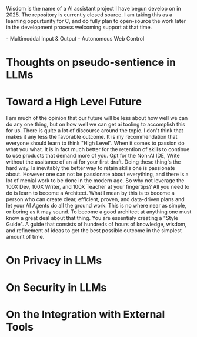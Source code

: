 <Box>Wisdom is the name of a AI assistant project I have begun develop on in 2025. The repository is currently closed source. 
I am taking this as a learning oppurtunity for C, and do fully plan to open-source the work later in the development process welcoming 
support at that time.</Box>

<Collapse title="Goals">
- Multimoddal Input & Output
- Autonomous Web Control 
</Collapse>

# Thoughts on pseudo-sentience in LLMs 

# Toward a High Level Future 
<Dropcap type="william-morris-gothic">I</Dropcap> am much of the opinion that our future will be less about how well we can do any one thing, but on how well we can 
get ai tooling to accomplish this for us. There is quite a lot of discourse around the topic. I don't think that makes it any less the favorable outcome. It is my 
recommendation that everyone should learn to think "High Level". When it comes to passion do what you what. It is in fact much better for the retention of skills to 
continue to use products that demand more of you. Opt for the Non-AI IDE, Write without the assitance of an ai for your first draft. Doing these thing's the hard way. 
Is inevitably the better way to retain skills one is passionate about. However one can not be passionate about everything, and there is a lot of menial work to be done 
in the modern age. So why not leverage the 100X Dev, 100X Writer, and 100X Teacher at your fingertips? All you need to do is learn to become a Architect. What I mean by this 
is to become a person who can create clear, efficient, proven, and data-driven plans and let your AI Agents do all the ground work. This is no where near as simple, or boring as 
it may sound. To become a good architect at anything one must know a great deal about that thing. You are essentialy creating a "Style Guide". A guide that consists of hundreds of hours
of knowledge, wisdom, and refinement of ideas to get the best possible outcome in the simplest amount of time. 

# On Privacy in LLMs 

# On Security in LLMs 

# On the Integration with External Tools